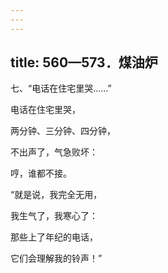 ```yaml
---
---
---
```

title: 560—573．煤油炉
---



七、“电话在住宅里哭……”


电话在住宅里哭，

两分钟、三分钟、四分钟，

不出声了，气急败坏：

哼，谁都不接。

“就是说，我完全无用，

我生气了，我寒心了：

那些上了年纪的电话，

它们会理解我的铃声！”